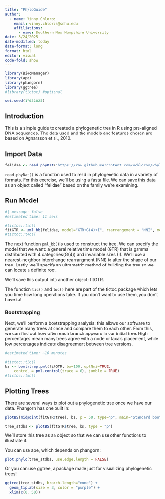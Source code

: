 ```yaml
---
title: "PhyloGuide"
author: 
  - name: Vinny Chloros
    email: vinny.chloros@snhu.edu
    affiliations: 
      - name: Southern New Hampshire University
date: 3/24/2025
date-modified: today
date-format: long
format: html
editor: visual
code-fold: show
---
```


```r
library(BiocManager)
library(ape)
library(phangorn)
library(ggtree)
#library(tictoc) #optional

set.seed(17032025)
```

## Introduction

This is a simple guide to created a phylogenetic tree in R using pre-aligned DNA sequences. The data used and the models and features chosen are based on Agnarsson et al., 2010.

## Import Data

```r
felidae <- read.phyDat("https://raw.githubusercontent.com/vchloros/PhyloFriends/refs/heads/main/FelidaeAlignedNames.fas?token=GHSAT0AAAAAAC5MALVOKEXTX3LH72MFWTGGZ7BRAWA", format = "fasta")
```

`read.phyDat()` is a function used to read in phylogenetic data in a variety of formats. For this exercise, we'll be using a fasta file. We can save this data as an object called "felidae" based on the family we're examining.

## Run Model

```r
#| message: false
#estimated time: 11 secs

#tictoc::tic()
fitGTR <- pml_bb(felidae, model="GTR+G(4)+I", rearrangement = "NNI", method = "ultrametric")
#tictoc::toc()
```

The next function `pml_bb()`is used to construct the tree. We can specify the model that we want: a general relative time model (GTR) that is gamma distributed with 4 categories(G(4)) and invariable sites (I). We'll use a nearest-neighbor interchange rearrangment (NNI) to alter the shape of our tree. Lastly, we'll specify an ultrametric method of building the tree so we can locate a definite root.

We'll save this output into another object: fitGTR.

The function `tic()` and `toc()` here are part of the tictoc package which lets you time how long operations take. If you don't want to use them, you don't have to!

### Bootstrapping

Next, we'll perform a bootstrapping analysis: this allows our software to generate many trees at once and compare them to each other. From this, we can find out how often each branch appears in our initial tree. High percentages mean many trees agree with a node or taxa's placement, while low percentages indicate disagreement between tree versions.

```r
#estimated time: ~10 minutes

#tictoc::tic()
bs <- bootstrap.pml(fitGTR, bs=100, optNni=TRUE,
    control = pml.control(trace = 0), jumble = TRUE)
#tictoc::toc()
```

## Plotting Trees

There are several ways to plot out a phylogenetic tree once we have our data. Phangorn has one built in:

```r
plotBS(midpoint(fitGTR$tree), bs, p = 50, type="p", main="Standard bootstrap")

tree_stdbs <- plotBS(fitGTR$tree, bs, type = "p")
```

We'll store this tree as an object so that we can use other functions to illustrate it.

You can use ape, which depends on phangorn:

```r
plot.phylo(tree_stdbs, use.edge.length = FALSE)
```

Or you can use ggtree, a package made just for visualizing phylogenetic trees!

```r
ggtree(tree_stdbs, branch.length="none") +
  geom_tiplab(size = 3, color = "purple") +
  xlim(c(0, 50))
```

